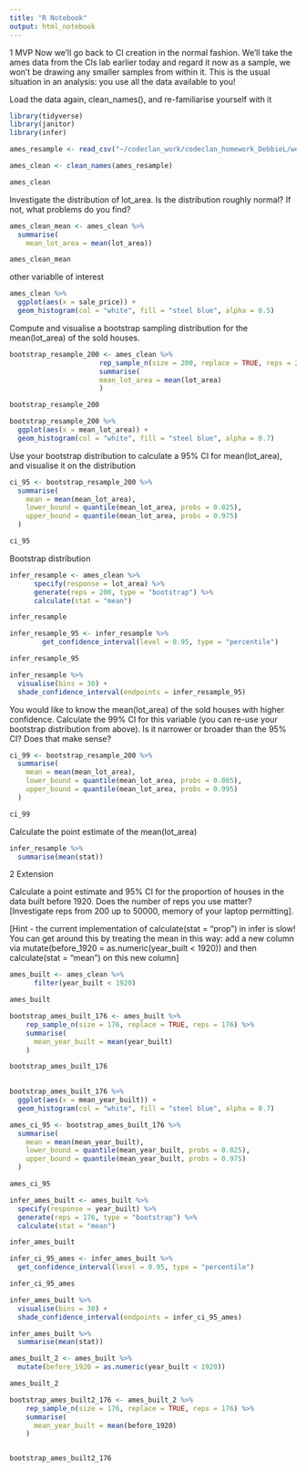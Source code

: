 ```yaml
---
title: "R Notebook"
output: html_notebook
---
```


1 MVP
Now we’ll go back to CI creation in the normal fashion. We’ll take the ames data from the CIs lab earlier today and regard it now as a sample, we won’t be drawing any smaller samples from within it. This is the usual situation in an analysis: you use all the data available to you!


Load the data again, clean_names(), and re-familiarise yourself with it

```r
library(tidyverse)
library(janitor)
library(infer)

```


```r
ames_resample <- read_csv("~/codeclan_work/codeclan_homework_DebbieL/week_06/day_03/data/ames.csv")
```


```r
ames_clean <- clean_names(ames_resample)

ames_clean
```


Investigate the distribution of lot_area. Is the distribution roughly normal? If not, what problems do you find?


```r
ames_clean_mean <- ames_clean %>%
  summarise(
    mean_lot_area = mean(lot_area))

ames_clean_mean


```
other variablle of interest

```r
ames_clean %>%
  ggplot(aes(x = sale_price)) +
  geom_histogram(col = "white", fill = "steel blue", alpha = 0.5)

```



Compute and visualise a bootstrap sampling distribution for the mean(lot_area) of the sold houses.



```r
bootstrap_resample_200 <- ames_clean %>%
                      rep_sample_n(size = 200, replace = TRUE, reps = 200) %>%
                      summarise(
                      mean_lot_area = mean(lot_area)
                      )

bootstrap_resample_200
```


```r
bootstrap_resample_200 %>%
  ggplot(aes(x = mean_lot_area)) +
  geom_histogram(col = "white", fill = "steel blue", alpha = 0.7)

```


Use your bootstrap distribution to calculate a 95% CI for mean(lot_area), and visualise it on the distribution


```r
ci_95 <- bootstrap_resample_200 %>%
  summarise(
    mean = mean(mean_lot_area),
    lower_bound = quantile(mean_lot_area, probs = 0.025),
    upper_bound = quantile(mean_lot_area, probs = 0.975)
  )

ci_95

```

Bootstrap distribution

```r
infer_resample <- ames_clean %>%
      specify(response = lot_area) %>%
      generate(reps = 200, type = "bootstrap") %>%
      calculate(stat = "mean")

infer_resample

```


```r
infer_resample_95 <- infer_resample %>%
        get_confidence_interval(level = 0.95, type = "percentile")

infer_resample_95

```

```r
infer_resample %>%
  visualise(bins = 30) +
  shade_confidence_interval(endpoints = infer_resample_95)

```


You would like to know the mean(lot_area) of the sold houses with higher confidence. Calculate the 99% CI for this variable (you can re-use your bootstrap distribution from above). Is it narrower or broader than the 95% CI? Does that make sense?


```r

ci_99 <- bootstrap_resample_200 %>%
  summarise(
    mean = mean(mean_lot_area),
    lower_bound = quantile(mean_lot_area, probs = 0.005),
    upper_bound = quantile(mean_lot_area, probs = 0.995)
  )

ci_99
```



Calculate the point estimate of the mean(lot_area)

```r
infer_resample %>%
  summarise(mean(stat))

```


2 Extension


Calculate a point estimate and 95% CI for the proportion of houses in the data built before 1920. Does the number of reps you use matter? [Investigate reps from 200 up to 50000, memory of your laptop permitting].

[Hint - the current implementation of calculate(stat = "prop") in infer is slow! You can get around this by treating the mean in this way: add a new column via mutate(before_1920 = as.numeric(year_built < 1920)) and then calculate(stat = "mean") on this new column]


```r
ames_built <- ames_clean %>%
      filter(year_built < 1920)

ames_built

```

```r

bootstrap_ames_built_176 <- ames_built %>%
    rep_sample_n(size = 176, replace = TRUE, reps = 176) %>%
    summarise(
      mean_year_built = mean(year_built)
    )

bootstrap_ames_built_176
  
```


```r

bootstrap_ames_built_176 %>%
  ggplot(aes(x = mean_year_built)) +
  geom_histogram(col = "white", fill = "steel blue", alpha = 0.7)

```


```r
ames_ci_95 <- bootstrap_ames_built_176 %>%
  summarise(
    mean = mean(mean_year_built),
    lower_bound = quantile(mean_year_built, probs = 0.025),
    upper_bound = quantile(mean_year_built, probs = 0.975)
  )

ames_ci_95

```


```r
infer_ames_built <- ames_built %>%
  specify(response = year_built) %>%
  generate(reps = 176, type = "bootstrap") %>%
  calculate(stat = "mean")

infer_ames_built

```


```r
infer_ci_95_ames <- infer_ames_built %>%
  get_confidence_interval(level = 0.95, type = "percentile")

infer_ci_95_ames

```

```r
infer_ames_built %>%
  visualise(bins = 30) +
  shade_confidence_interval(endpoints = infer_ci_95_ames)

```


```r
infer_ames_built %>%
  summarise(mean(stat))

```



```r
ames_built_2 <- ames_built %>%
  mutate(before_1920 = as.numeric(year_built < 1920))

ames_built_2

```

```r
bootstrap_ames_built2_176 <- ames_built_2 %>%
    rep_sample_n(size = 176, replace = TRUE, reps = 176) %>%
    summarise(
      mean_year_built = mean(before_1920)
    )


bootstrap_ames_built2_176
```

